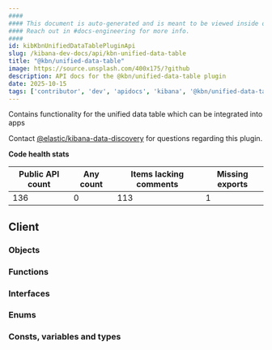 ```yaml
---
####
#### This document is auto-generated and is meant to be viewed inside our experimental, new docs system.
#### Reach out in #docs-engineering for more info.
####
id: kibKbnUnifiedDataTablePluginApi
slug: /kibana-dev-docs/api/kbn-unified-data-table
title: "@kbn/unified-data-table"
image: https://source.unsplash.com/400x175/?github
description: API docs for the @kbn/unified-data-table plugin
date: 2025-10-15
tags: ['contributor', 'dev', 'apidocs', 'kibana', '@kbn/unified-data-table']
---
```


Contains functionality for the unified data table which can be integrated into apps

Contact [@elastic/kibana-data-discovery](https://github.com/orgs/elastic/teams/kibana-data-discovery) for questions regarding this plugin.

**Code health stats**

| Public API count  | Any count | Items lacking comments | Missing exports |
|-------------------|-----------|------------------------|-----------------|
| 136 | 0 | 113 | 1 |

## Client

### Objects
<DocDefinitionList data={kbnUnifiedDataTableObj.client.objects}/>

### Functions
<DocDefinitionList data={kbnUnifiedDataTableObj.client.functions}/>

### Interfaces
<DocDefinitionList data={kbnUnifiedDataTableObj.client.interfaces}/>

### Enums
<DocDefinitionList data={kbnUnifiedDataTableObj.client.enums}/>

### Consts, variables and types
<DocDefinitionList data={kbnUnifiedDataTableObj.client.misc}/>

